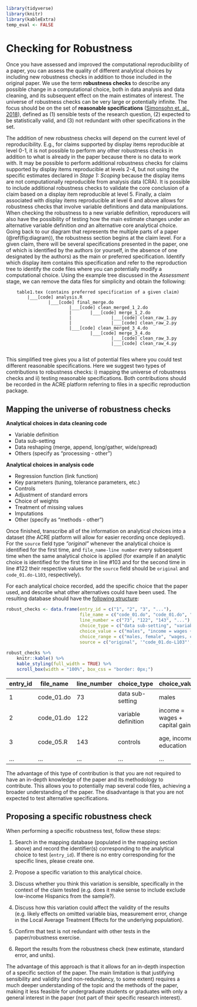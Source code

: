 ```r
library(tidyverse)
library(knitr)
library(kableExtra)
temp_eval <- FALSE
```
# Checking for Robustness {#robust}

Once you have assessed and improved the computational reproducibility of a paper, you can assess the quality of different analytical choices by including new robustness checks in addition to those included in the original paper. We use the term **robustness checks** to describe any possible change in a computational choice, both in data analysis and data cleaning, and its subsequent effect on the main estimates of interest. The universe of robustness checks can be very large or potentially infinite. The focus should be on the set of **reasonable specifications** ([Simonsohn et. al., 2018](https://urisohn.com/sohn_files/wp/wordpress/wp-content/uploads/Paper-Specification-curve-2018-11-02.pdf)), defined as (1) sensible tests of the research question, (2) expected to be statistically valid, and (3) not redundant with other specifications in the set.

The addition of new robustness checks will depend on the current level of reproducibility. E.g., for claims supported by display items reproducible at level 0-1, it is not possible to perform any other robustness checks in addition to what is already in the paper because there is no data to work with. It may be possible to perform additional robustness checks for claims supported by display items reproducible at levels 2-4, but not using the specific estimates declared in *Stage 1: Scoping* because the display items are not computationally reproducible from analysis data (CRA). It is possible to include additional robustness checks to validate the core conclusion of a claim based on a display item reproducible at level 5. Finally, a claim associated with display items reproducible at level 6 and above allows for robustness checks that involve variable definitions and data manipulations. When checking the robustness to a new variable definition, reproducers will also have the possibility of testing how the main estimate changes under an alternative variable definition *and* an alternative core analytical choice. 
Going back to our diagram that represents the multiple parts of a paper (\@ref(fig:diagram)), the robustness section begins at the claim level. For a given claim, there will be several specifications presented in the paper, one of which is identified by the authors (or yourself, in the absence of one designated by the authors) as the main or preferred specification. Identify which display item contains this specification and refer to the reproduction tree to identify the code files where you can potentially modify a computational choice. Using the example tree discussed in the *Assessment* stage, we can remove the data files for simplicity and obtain the following: 
<!-- Emma: add reference to label in assessment stage-->

        table1.tex (contains preferred specification of a given claim)
            |___[code] analysis.R
                    |___[code] final_merge.do
                            |___[code] clean_merged_1_2.do
                            |       |___[code] merge_1_2.do
                            |               |___[code] clean_raw_1.py
                            |               |___[code] clean_raw_2.py
                            |___[code] clean_merged_3_4.do
                                    |___[code] merge_3_4.do
                                            |___[code] clean_raw_3.py
                                            |___[code] clean_raw_4.py
                                            
This simplified tree gives you a list of potential files where you could test different reasonable specifications. Here we suggest two types of contributions to robustness checks: i) mapping the universe of robustness checks and ii) testing reasonable specifications. Both contributions should be recorded in the ACRE platform referring to files in a specific reproduction package. 

## Mapping the universe of robustness checks

**Analytical choices in data cleaning code**

  - Variable definition  
  - Data sub-setting  
  - Data reshaping (merge, append, long/gather, wide/spread)  
  - Others (specify as "processing - other")
  
**Analytical choices in analysis code** 

   - Regression function (link function)  
   - Key parameters (tuning, tolerance parameters, etc.)  
   - Controls  
   - Adjustment of standard errors  
   - Choice of weights  
   - Treatment of missing values  
   - Imputations
   - Other (specify as "methods - other")    

Once finished, transcribe all of the information on analytical choices into a dataset (the ACRE platform will allow for easier recording once deployed). For the `source` field type *“original”* whenever the analytical choice is identified for the first time, and `file_name-line number` every subsequent time when the same analytical choice is applied (for example if an analytic choice is identified for the first time in line #103 and for the second time in line #122 their respective values for the `source` field should be `original` and `code_01.do-L103`, respectively).

For each analytical choice recorded, add the specific choice that the paper used, and describe what other alternatives could have been used. The resulting database should have the [following structure](https://docs.google.com/spreadsheets/d/1nZuJSHswbZgaaIfBcyIUGPwG-WIP8zE1Oambud-WoDc/edit?usp=sharing):

```r
robust_checks <- data.frame(entry_id = c("1", "2", "3", "..."),
                            file_name = c("code_01.do", "code_01.do", "code_05.R", "..."),
                            line_number = c("73", "122", "143", "..."),
                            choice_type = c("data sub-setting", "variable definition", "controls", "..."),
                            choice_value = c("males", "income = wages + capital gains", "age, income, education", "..."),
                            choice_range = c("males, female", "wages, capital gains, gifts", "age, income, education, region", "..."),
                            source = c("original", '"code_01.do-L103"', "original", "..."))
                         
robust_checks %>%
    knitr::kable() %>%
    kable_styling(full_width = TRUE) %>%
    scroll_box(width = "100%", box_css = "border: 0px;")
```

|entry_id| file_name  | line_number | choice_type         | choice_value                   | choice_range                  | Source              |
|--------|------------|-------------|---------------------|--------------------------------|-------------------------------|---------------------|
|   1    | code_01.do | 73          | data sub-setting    | males                          | males, female,                | original            |
|   2    | code_01.do | 122         | variable definition | income = wages + capital gains | wages, capital gains, gifts   | "code_01.do-L103"   |
|   3    | code_05.R  | 143         | controls            | age, income, education         | age, income, education, region| original            |
| ...    | ...        | ...         | ...                 | ...                            | ...                           | ...                 |

The advantage of this type of contribution is that you are not required to have an in-depth knowledge of the paper and its methodology to contribute. This allows you to potentially map several code files, achieving a broader understanding of the paper. The disadvantage is that you are not expected to test alternative specifications. 

## Proposing a specific robustness check

When performing a specific robustness test, follow these steps: 

1. Search in the mapping database (populated  in the mapping section above) and record the identifier(s) corresponding to the analytical choice to test (`entry_id`). If there is no entry corresponding for the specific lines, please create one. 

2. Propose a specific variation to this analytical choice. 

3. Discuss whether you think this variation is sensible, specifically in the context of the claim tested (e.g. does it make sense to include exclude low-income Hispanics from the sample?). 

4. Discuss how this variation could affect the validity of the results (e.g. likely effects on omitted variable bias, measurement error, change in the Local Average Treatment Effects for the underlying population). 

5. Confirm that test is not redundant with other tests in the paper/robustness exercise. 

6. Report the results from the robustness check (new estimate, standard error, and units).


The advantage of this approach is that it allows for an in-depth inspection of a specific section of the paper. The main limitation is that justifying sensibility and validity (and non-redundancy, to some extent) requires a much deeper understanding of the topic and the methods of the paper, making it less feasible for undergraduate students or graduates with only a general interest in the paper (not part of their specific research interest). 

<!--
## Test the robustness of results  

Test the robustness of results to alternative (sensible) specifications

  - Specification curves: DESCRIBE. 
  - Jackknife the preferred estimate: DESCRIBE.  
  - Use ML to select among excoriates: DESCRIBE.    
-->
 


